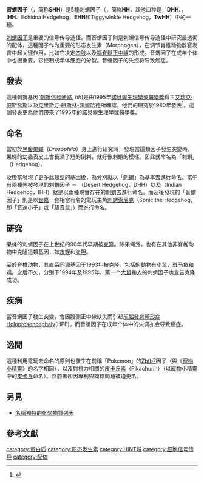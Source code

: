 {{PBB|geneid=6469}}

'''音蝟因子'''（{{lang-en|sonic hedgehog}}，简称'''SHH'''）是5種刺蝟因子（{{lang|en|hedgehog}}，简称'''HH'''，其他四种是{{le|沙漠刺猬因子|DHH (hedgehog)}}，'''DHH'''、{{le|印度刺猬因子|IHH (protein)}}，'''IHH'''、Echidna Hedgehog，'''EHH'''和Tiggywinkle Hedgehog，'''TwHH'''）中的一種。

[[刺蝟因子|刺蝟因子]]是重要的信号传导途径。而音蝟因子則是刺蝟信号传导途径中研究最透彻的配体，這種因子作为重要的形态发生素（Morphogen），在调节脊椎动物器官发育中起关键作用，比如它决定[[四肢|四肢]]以及[[腦脊髓正中線|腦脊髓正中線]]的形成。音蝟因子在成年个体中也很重要，它控制成年体细胞的分裂。音蝟因子的失控将导致癌症。

== 發表 ==
這種刺猬基因([[刺猬信号通路|刺猬信号通路]], ''hh'')是由1995年[[諾貝爾生理學或醫學獎|諾貝爾生理學或醫學獎]]得主[[艾瑞克·威斯喬斯|艾瑞克·威斯喬斯]]以及[[克里斯汀·紐斯林-沃爾哈德|克里斯汀·紐斯林-沃爾哈德]]所確認，他們的研究於1980年發表<ref name="pmid6776413">{{cite journal | vauthors = Nüsslein-Volhard C, Wieschaus E | title = Mutations affecting segment number and polarity in Drosophila | journal = Nature | volume = 287 | issue = 5785 | pages = 795–801 | date = October 1980 | pmid = 6776413 | doi = 10.1038/287795a0 }}</ref>。這個發表更為他們帶來了1995年的諾貝爾生理學或醫學獎。

== 命名 ==
當初於[[黑腹果蠅|黑腹果蠅]]（''Drosophila''）身上進行研究時，發現當這類因子發生突變時，果蠅的幼蟲表皮上會長滿了短的倒刺，就好像刺蝟的模樣。因此就命名為「刺蝟」（Hedgehog）。

及後當發現了更多此類型的基因後，為分別就以「[[刺蝟|刺蝟]]」為基本去進行命名。當中有兩種先被發現的刺蝟因子 － {{le|沙漠刺猬因子|DHH (hedgehog)}}（Desert Hedgehog，DHH）以及{{le|印度刺猬因子|IHH (protein)}}（Indian Hedgehog，IHH）就是以兩種現實存在的[[刺蝟|刺蝟]]去進行命名。而及後發現的「音蝟因子」則是以[[世嘉|世嘉]]一套相當有名的電玩主角[[刺蝟索尼克|刺蝟索尼克]]（Sonic the Hedgehog，即「音速小子」或「超音鼠」）而進行命名。

== 研究 ==
果蝇的刺蝟因子在上世纪的90年代早期被[[克隆|克隆]]。除果蝇外，也有在其他非脊椎动物中克隆這類基因，如[[水蛭|水蛭]]和[[海胆|海胆]]。

至於脊椎动物，其直系同源基因于1993年被克隆，包括的動物有[[小鼠|小鼠]]，[[斑马鱼|斑马鱼]]和[[鸡|鸡]]。之后不久，分别于1994年及1995年，第一个[[大鼠|大鼠]]和[[人|人]]的刺蝟因子也宣告克隆成功。

== 疾病 ==
當音蝟因子發生突變，會因腹側正中線缺失而引起[[前腦發育畸形症|前腦發育畸形症]]Holoprosencephaly(HPE)。而音蝟因子在成年个体中的失调亦会导致癌症。

== 逸聞 ==
這種利用電玩去命名的原則也發生在前稱「Pokemon」的[[Zbtb7|Zbtb7]]因子（與《[[寵物小精靈|寵物小精靈]]》的名字相同），以及對視力相關的[[皮卡丘素|皮卡丘素]]（Pikachurin）（以寵物小精靈中的[[皮卡丘|皮卡丘]]命名）。然前者卻因專利與商標問題被迫更名。

==另見==
*[[名稱獨特的化學物質列表|名稱獨特的化學物質列表]]

== 參考文獻 ==
{{reflist}}

{{刺猬信号通路}}

[[category:蛋白质|category:蛋白质]]
[[category:形态发生素|category:形态发生素]]
[[category:HINT域|category:HINT域]]
[[category:细胞信号传导|category:细胞信号传导]]
[[category:配体|category:配体]]